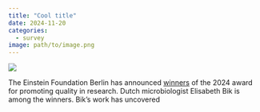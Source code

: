 ```yaml
---
title: "Cool title"
date: 2024-11-20
categories:
  - survey
image: path/to/image.png
---
```


![](../include/img/einstein-fdn-2024-winners.png){#fig-einstein-fdn-awards-2024}

The Einstein Foundation Berlin has announced [winners](https://www.einsteinfoundation.de/en/award) of the 2024 award for promoting quality in research.
Dutch microbiologist Elisabeth Bik is among the winners.
Bik's work has uncovered 